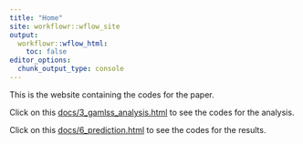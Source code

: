 ```yaml
---
title: "Home"
site: workflowr::wflow_site
output:
  workflowr::wflow_html:
    toc: false
editor_options:
  chunk_output_type: console
---
```


This is the website containing the codes for the paper.


Click on this [docs/3_gamlss_analysis.html](3_gamlss_analysis.html) to see the codes for the analysis.

Click on this [docs/6_prediction.html](6_prediction.html) to see the codes for the results.
